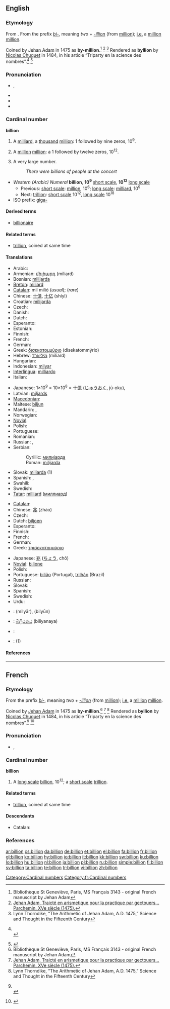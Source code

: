 {{also|Billion}}
==English==

===Etymology===
From {{etyl|fr}} {{term|billion|lang=fr}}. From the prefix ''[[bi-]]'', meaning ''two'' + ''[[-illion]]'' (from [[million]]); [[i.e.]] a [[million]] [[million]].

Coined by [[w:Jehan Adam|Jehan Adam]] in 1475 as '''by-million'''.<ref name="genevieve">Bibliothèque St Geneviève, Paris, MS Français 3143 - original French manuscript by Jehan Adam</ref> <ref name="parchemin">[http://www-bsg.univ-paris1.fr/la_reserve/expos/sciences/savants2.htm Jehan Adam, Traicté en arismetique pour la practique par gectouers… Parchemin. XVe siècle (1475).]</ref> <ref name="thorndike">Lynn Thorndike, “The Arithmetic of Jehan Adam, A.D. 1475,” Science and Thought in the Fifteenth Century</ref>
Rendered as '''byllion''' by [[w:Nicolas Chuquet|Nicolas Chuquet]] in 1484, in his article “Triparty en la science des nombres”.<ref name="Chuquet1">
{{cite book
| last = Chuquet
| first = Nicolas
| authorlink =
| coauthors =
| title = Triparty en la science des nombres (ISSN 9012-9458)
| publisher = Aristide Marre, Bologna (Italy), 1880
| date = written 1484, published 1880
| location =
| pages =
| url =
| doi =
| id =
| isbn = }}
<br>
{{cite web
| last = &nbsp;&nbsp;&nbsp;Idem
| first =
| authorlink =
| coauthors =
| title =  Nicolas Chuquet's manuscript
| work =
| publisher = Published by www.miakinen.net
| date =
| url = http://www.miakinen.net/vrac/nombres#lettres_zillions
| format =
| doi =
| accessdate = 2008-03-01}}
</ref> <ref name="Chuquet2">
{{cite web
| last = Idem
| first =
| authorlink =
| coauthors =
| title =  Nicolas Chuquet's chapter
| work =
| publisher = Transcription by Michael Florencetime
| date =
| url = http://hexadecimal.florencetime.net/chuquet/triparty.htm
| format =
| doi =
| accessdate = 2008-03-01}}
</ref>

===Pronunciation===
* {{IPA|/ˈbɪljən/}}, {{SAMPA|/"bIlj@n/}}
* {{audio|en-us-billion.ogg|Audio (US)}}
* {{rhymes|ɪljən}}
* {{hyphenation|bil|lion}}

===Cardinal number===
{{enum|million|trillion|cardinal number|10<sup>9</sup>}}
{{enum|milliard|billiard|cardinal number|10<sup>12</sup>}}
'''billion'''

# {{context|US|modern British & Australian|[[w:Long and short scales|short scale]]}} A [[milliard]], a [[thousand]] [[million]]: 1 followed by nine zeros, 10<sup>9</sup>.
# {{context|obsolete British & Australian|[[w:Long and short scales|long scale]]}} A [[million]] [[million]]: a 1 followed by twelve zeros, 10<sup>12</sup>.
# {{context|colloquial|plural}} A very large number.
#: ''There were billions of people at the concert''

* ''Western (Arabic) Numeral'' '''billion''', '''10<sup>9</sup>''' [[w:Long and short scales|short scale]], '''10<sup>12</sup>''' [[w:Long and short scales|long scale]]
** Previous: [[w:Long and short scales|short scale]]: [[million]], 10<sup>6</sup>; [[w:Long and short scales|long scale]]: [[milliard]], 10<sup>9</sup>
** Next: [[trillion]]: [[w:Long and short scales|short scale]] 10<sup>12</sup>, [[w:Long and short scales|long scale]] 10<sup>18</sup>
* ISO prefix: [[giga-]]

====Derived terms====
* [[billionaire]]

====Related terms====
* [[trillion]], coined at same time

====Translations====
{{trans-top|a thousand million; 1,000,000,000; 10<sup>9</sup>; a milliard}}
* Arabic: {{t|ar|مليار|m|tr=milyaar|sc=Arab}}
* Armenian: [[միլիարդ]] (miliard)
* Bosnian: [[milijarda#Bosnian|milijarda]] {{f}}
* [[Breton]]: [[miliard]]
* [[Catalan]]: mil milió (''usual''); {{t-|ca|miliard}} (''rare'')
* Chinese: [[十億]], [[十亿]] (shíyì)
* Croatian: [[milijarda]]
* Czech: {{t-|cs|miliarda|f}}
* Danish: {{t+|da|milliard}}
* Dutch: {{t+|nl|miljard|n}}
* Esperanto: {{t-|eo|miliardo|xs=Esperanto}}
* Estonian: {{t-|et|miljard}}
* Finnish: {{t+|fi|miljardi}}
* French: {{t+|fr|milliard|m}}
* German: {{t+|de|Milliarde|f}}
* Greek: [[δισεκατομμύριο]] (disekatommýrio) {{n}}
* Hebrew: [[מיליארד]] (miliard)
* Hungarian: {{t+|hu|milliárd}}
* Indonesian: [[milyar]]
* [[Interlingua]]: [[milliardo]]
* Italian: {{t+|it|miliardo}}
{{trans-mid}}
* Japanese: 1×10<sup>9</sup> = 10×10<sup>8</sup> = 十[[億]] ([[じゅう]][[おく]], jū-oku),  {{t|ja|十億|tr=じゅうおく, jū-oku|sc=Jpan}}
* Latvian: [[miljards]]
* [[Macedonian]]: {{t|mk|милијарда|f|tr=milijárda|sc=Cyrl|xs=Macedonian}}
* Maltese: [[biljun]]
* Mandarin: {{t|zh|十億|sc=Hani}},  {{t|zh|十亿|tr=shíyì|sc=Hani}}
* Norwegian: {{t-|no|milliard}}
* [[Novial]]: {{tø|nov|miliarde|xs=Novial}}
* Polish: {{t+|pl|miliard}}
* Portuguese: {{t|pt|bilhão|m}}
* Romanian: {{t-|ro|miliard|n}}
* Russian: {{t+|ru|миллиард|m|tr=milliárd|sc=Cyrl}}, {{t+|ru|биллион|m|tr=billión|sc=Cyrl}}
* Serbian:
*: Cyrillic: [[милијарда#Serbian|милијарда]] {{f}}
*: Roman: [[milijarda#Serbian|milijarda]] {{f}}
* Slovak: [[miliarda]] {{f}} (1)
* Spanish: {{t|es|millardo|m}}, {{t-|es|mil millones|m}}
* Swahili: {{t+|sw|bilioni|xs=Swahili}}
* Swedish: {{t+|sv|miljard|c}}
* [[Tatar]]: [[milliard]] ([[миллиард]])
{{trans-bottom}}

{{trans-top|a million million; 1,000,000,000,000; 10<sup>12</sup>}}
* [[Catalan]]: {{t-|ca|bilió}}
* Chinese: [[兆]] (zhào)
* Czech: {{t-|cs|bilión|m}}
* Dutch: [[biljoen]]
* Esperanto: {{t-|eo|duiliono|xs=Esperanto}}
* Finnish: {{t+|fi|biljoona}}
* French: {{t+|fr|billion}}
* German: {{t+|de|Billion}}
* Greek: [[τρισεκατομμύριο]] {{n}}
{{trans-mid}}
* Japanese: [[兆]] ([[ちょう]], chō)
* [[Novial]]: [[bilione]]
* Polish: {{t|pl|bilion}}
* Portuguese: [[bilião]] {{m}} (Portugal), [[trilhão]] {{m}} (Brazil)
* Russian: {{t+|ru|триллион|m|tr=trillión|sc=Cyrl}}
* Slovak: {{t-|sk|bilión|m}}
* Spanish: {{t+|es|billón|m}}
* Swedish: {{t+|sv|biljon|c}}
* Urdu: {{t|ur|مِلْيُن|sc=ur-Arab|xs=Urdu}}
{{trans-bottom}}

{{checktrans}}
{{top2}}
* {{ttbc|Arabic}}: {{t|ar|مليار|مليار|sc=Arab}} (milyār), {{t|ar|بليون|sc=Arab}} (bilyūn)
* {{ttbc|Sinhalese}}: [[බිලියනය]] (biliyanaya)
{{mid2}}
* {{ttbc|Turkish}}: {{t|tr|milyar}}
* {{ttbc|Welsh}}: {{t-|cy|biliwn|xs=Welsh}} (1)
{{bottom}}

====References====
<references/>

[[Category:Cardinal numbers]]

----

==French==

===Etymology===
From the prefix ''[[bi-]]'', meaning ''two'' + ''[[-illion]]'' (from [[million]]); [[i.e.]] a [[million]] [[million]].

Coined by [[w:Jehan Adam|Jehan Adam]] in 1475 as '''by-million'''.<ref name="genevieve">Bibliothèque St Geneviève, Paris, MS Français 3143 - original French manuscript by Jehan Adam</ref> <ref name="parchemin">[http://www-bsg.univ-paris1.fr/la_reserve/expos/sciences/savants2.htm Jehan Adam, Traicté en arismetique pour la practique par gectouers… Parchemin. XVe siècle (1475).]</ref> <ref name="thorndike">Lynn Thorndike, “The Arithmetic of Jehan Adam, A.D. 1475,” Science and Thought in the Fifteenth Century</ref>
Rendered as '''byllion''' by [[w:Nicolas Chuquet|Nicolas Chuquet]] in 1484, in his article “Triparty en la science des nombres”.<ref name="Chuquet1">
{{cite book
| last = Chuquet
| first = Nicolas
| authorlink =
| coauthors =
| title = Triparty en la science des nombres (ISSN 9012-9458)
| publisher = Aristide Marre, Bologna (Italy), 1880
| date = written 1484, published 1880
| location =
| pages =
| url =
| doi =
| id =
| isbn = }}
<br>
{{cite web
| last = &nbsp;&nbsp;&nbsp;Idem
| first =
| authorlink =
| coauthors =
| title =  Nicolas Chuquet's manuscript
| work =
| publisher = Published by www.miakinen.net
| date =
| url = http://www.miakinen.net/vrac/nombres#lettres_zillions
| format =
| doi =
| accessdate = 2008-03-01}}
</ref> <ref name="Chuquet2">
{{cite web
| last = Idem
| first =
| authorlink =
| coauthors =
| title =  Nicolas Chuquet's chapter
| work =
| publisher = Transcription by Michael Florencetime
| date =
| url = http://hexadecimal.florencetime.net/chuquet/triparty.htm
| format =
| doi =
| accessdate = 2008-03-01}}
</ref>

===Pronunciation===
* {{IPA|/bi.ljɔ̃/|lang=fr}}, {{SAMPA|/bi.ljO~/}}

===Cardinal number===
'''billion'''

# A [[w:Long and short scales|long scale]] [[billion#English|billion]], 10<sup>12</sup>; a [[w:Long and short scales|short scale]] [[trillion]].

====Related terms====
* [[trillion]], coined at same time

====Descendants====
* Catalan: {{l|ca|bilió}}

===References===
<references />

[[Category:fr:Cardinal numbers]]

[[ar:billion]]
[[cs:billion]]
[[da:billion]]
[[de:billion]]
[[et:billion]]
[[el:billion]]
[[fa:billion]]
[[fr:billion]]
[[gl:billion]]
[[ko:billion]]
[[hy:billion]]
[[io:billion]]
[[it:billion]]
[[kk:billion]]
[[sw:billion]]
[[ku:billion]]
[[lo:billion]]
[[hu:billion]]
[[nl:billion]]
[[ja:billion]]
[[pl:billion]]
[[ru:billion]]
[[simple:billion]]
[[fi:billion]]
[[sv:billion]]
[[ta:billion]]
[[te:billion]]
[[tr:billion]]
[[vi:billion]]
[[zh:billion]]